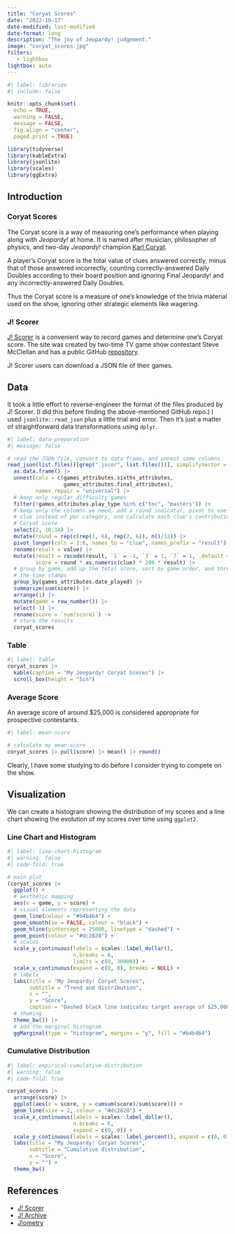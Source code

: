 ```yaml
---
title: "Coryat Scores"
date: "2022-10-17"
date-modified: last-modified
date-format: long
description: "The joy of Jeopardy! judgement."
image: "coryat_scores.jpg"
filters:
   - lightbox
lightbox: auto
---
```


```r
#| label: libraries
#| include: false

knitr::opts_chunk$set(
  echo = TRUE,
  warning = FALSE,
  message = FALSE,
  fig.align = "center",
  paged.print = TRUE)

library(tidyverse)
library(kableExtra)
library(jsonlite)
library(scales)
library(ggExtra)
```

## Introduction

### Coryat Scores

The Coryat score is a way of measuring one's performance when playing along with *Jeopardy!* at home. It is named after musician, philosopher of physics, and two-day *Jeopardy!* champion [Karl Coryat](https://en.wikipedia.org/wiki/Karl_Coryat).

A player's Coryat score is the total value of clues answered correctly, minus that of those answered incorrectly, counting correctly-answered Daily Doubles according to their board position and ignoring Final Jeopardy! and any incorrectly-answered Daily Doubles.

Thus the Coryat score is a measure of one's knowledge of the trivia material used on the show, ignoring other strategic elements like wagering.

### J! Scorer

[J! Scorer](https://j-scorer.com/) is a convenient way to record games and determine one's Coryat score. The site was created by two-time TV game show contestant Steve McClellan and has a public GitHub [repository](https://github.com/steve-mcclellan/j-scorer).

J! Scorer users can download a JSON file of their games.

## Data

It took a little effort to reverse-engineer the format of the files produced by J! Scorer. (I did this before finding the above-mentioned GitHub repo.) I used `jsonlite::read_json` plus a little trial and error. Then it's just a matter of straightforward data transformations using `dplyr`.

```r
#| label: data-preparation
#| message: false

# read the JSON file, convert to data frame, and unnest some columns
read_json(list.files()[grep(".jscor", list.files())], simplifyVector = TRUE) |>
  as.data.frame() |>
  unnest(cols = c(games_attributes.sixths_attributes,
                  games_attributes.final_attributes),
         names_repair = "universal") |>
  # keep only regular difficulty games
  filter(!games_attributes.play_type %in% c("toc", "masters")) |>
  # keep only the columns we need, add a round indicator, pivot to one row per
  # clue instead of per category, and calculate each clue's contribution to the
  # Coryat score
  select(2, 10:14) |>
  mutate(round = rep(c(rep(1, 6), rep(2, 6)), n()/12)) |>
  pivot_longer(cols = 2:6, names_to = "clue", names_prefix = "result") |>
  rename(result = value) |>
  mutate(result = recode(result, `1` = -1, `3` = 1, `7` = 1, .default = 0),
         score = round * as.numeric(clue) * 200 * result) |>
  # group by game, add up the total score, sort by game order, and throw away
  # the time stamps
  group_by(games_attributes.date_played) |>
  summarize(sum(score)) |>
  arrange(1) |>
  mutate(game = row_number()) |>
  select(-1) |>
  rename(score = `sum(score)`) ->
  # store the results
  coryat_scores
```

### Table

```r
#| label: table
coryat_scores |>
  kable(caption = "My Jeopardy! Coryat Scores") |>
  scroll_box(height = "5in")
```

### Average Score

An average score of around \$25,000 is considered appropriate for prospective contestants.

```r
#| label: mean-score

# calculate my mean score
coryat_scores |> pull(score) |> mean() |> round()
```

Clearly, I have some studying to do before I consider trying to compete on the show.

## Visualization

We can create a histogram showing the distribution of my scores and a line chart showing the evolution of my scores over time using `ggplot2`.

::: panel-tabset
### Line Chart and Histogram

```r
#| label: line-chart-histogram
#| warning: false
#| code-fold: true

# main plot
(coryat_scores |>
  ggplot() +
  # aesthetic mapping
  aes(x = game, y = score) +
  # visual elements representing the data
  geom_line(colour = "#b4b4b4") +
  geom_smooth(se = FALSE, colour = "black") +
  geom_hline(yintercept = 25000, linetype = "dashed") +
  geom_point(colour = "#dc2828") +
  # scales
  scale_y_continuous(labels = scales::label_dollar(), 
                     n.breaks = 6, 
                     limits = c(0, 30000)) +
  scale_x_continuous(expand = c(0, 0), breaks = NULL) +
  # labels
  labs(title = "My Jeopardy! Coryat Scores",
       subtitle = "Trend and distribution", 
       x = "", 
       y = "Score",
       caption = "Dashed black line indicates target average of $25,000.") +
  # theming
  theme_bw()) |>
  # add the marginal histogram
  ggMarginal(type = "histogram", margins = "y", fill = "#b4b4b4")
```

### Cumulative Distribution

```r
#| label: empirical-cumulative-distribution
#| warning: false
#| code-fold: true

coryat_scores |>
  arrange(score) |>
  ggplot(aes(x = score, y = cumsum(score)/sum(score))) +
  geom_line(size = 2, colour = "#dc2828") +
  scale_x_continuous(labels = scales::label_dollar(), 
                     n.breaks = 6, 
                     expand = c(0, 0)) +
  scale_y_continuous(labels = scales::label_percent(), expand = c(0, 0)) +
  labs(title = "My Jeopardy! Coryat Scores",
       subtitle = "Cumulative distribution", 
       x = "Score", 
       y = "") +
  theme_bw()
```
:::

## References

-   [J! Scorer](https://j-scorer.com/)
-   [J! Archive](https://j-archive.com/)
-   [J!ometry](https://j-ometry.com/)
